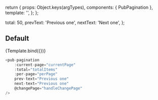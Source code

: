 
<Meta title="Components/pub-pagination" component={PubPagination} />

  return {
    props: Object.keys(argTypes),
    components: { PubPagination },
    template: '<pub-pagination v-bind="$props" />',
  };
};

  total: 50,
  prevText: 'Previous one',
  nextText: 'Next one',
};

## Default

<Canvas>
  <Story name="Default" args={commonArgs}>
    {Template.bind({})}
  </Story>
</Canvas>

```javascript
<pub-pagination
    :current-page="currentPage"
    :total="totalItems"
    :per-page="perPage"
    prev-text="Previous one"
    next-text="Previous one"
    @changePage="handleChangePage"
/>
```

<ArgsTable story="Default" />
